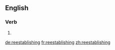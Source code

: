 ==English==

===Verb===
{{head|en|present participle}}

# {{present participle of|reestablish|lang=en}}

[[de:reestablishing]]
[[fr:reestablishing]]
[[zh:reestablishing]]